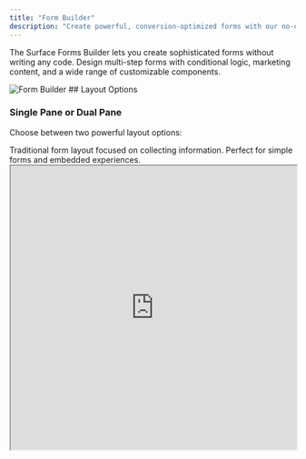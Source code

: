 ```yaml
---
title: "Form Builder"
description: "Create powerful, conversion-optimized forms with our no-code builder"
---
```


The Surface Forms Builder lets you create sophisticated forms without writing any code. Design multi-step forms with conditional logic, marketing content, and a wide range of customizable components.

<img src="/images/form_builder.png" alt="Form Builder" />
## Layout Options

### Single Pane or Dual Pane
Choose between two powerful layout options:

<CardGroup cols={1}>
  <Card title="Single Pane" icon="square">
    Traditional form layout focused on collecting information. Perfect for simple forms and embedded experiences.
    <br/>
    <Accordion title="Preview Single Pane">
      <iframe src="https://forms.withsurface.com/s/cm2iazt4p0001mg03aexfqcnz" width="100%" height="500px" />
    </Accordion>
  </Card>
  <Card title="Dual Pane" icon="grid">
    Split-screen layout with marketing content on one side and form on the other. Ideal for landing pages and conversion-focused forms.
    <br/>
    <Accordion title="Preview Dual Pane">
      <div style={{
        width: "100%",
        height: "380px",
        overflow: "hidden",
        position: "relative"
      }}>
        <iframe style={{
          width: "1280px",
          height: "720px",
          transform: "scale(0.5)",
          transformOrigin: "0 0"
        }} src="https://forms.withsurface.com/s/cm2iazt4p0001mg03aexfqcnz" />
      </div>
    </Accordion>
  </Card>
</CardGroup>

## Components Library

Each component comes with powerful capabilities:

- **Style Customization**: Modify colors, fonts, spacing, and more
- **Responsive Design**: Components automatically adapt to different screen sizes

<CardGroup cols={1}>
  <Card title="Basic Elements" icon="shapes">
    <CardGroup cols={4} className="flex flex-wrap gap-3 mt-3">
    <img src="/images/form-icons/1.svg" alt="Components Library" />
    <img src="/images/form-icons/2.svg" alt="Components Library" />
    <img src="/images/form-icons/3.svg" alt="Components Library" />
    <img src="/images/form-icons/4.svg" alt="Components Library" />
    <img src="/images/form-icons/6.svg" alt="Components Library" />
  </CardGroup>
  </Card>
  
  <Card title="Form Fields" icon="input-text">
    <CardGroup cols={4} className="flex flex-wrap gap-3 mt-3">
    <img src="/images/form-icons/form/1.svg" alt="Components Library" />
    <img src="/images/form-icons/form/2.svg" alt="Components Library" />
    <img src="/images/form-icons/form/3.svg" alt="Components Library" />
    <img src="/images/form-icons/form/4.svg" alt="Components Library" />
    <img src="/images/form-icons/form/5.svg" alt="Components Library" />
    <img src="/images/form-icons/form/6.svg" alt="Components Library" />
    <img src="/images/form-icons/form/7.svg" alt="Components Library" />
    <img src="/images/form-icons/form/8.svg" alt="Components Library" />
    <img src="/images/form-icons/form/9.svg" alt="Components Library" />
    <img src="/images/form-icons/form/10.svg" alt="Components Library" />
  </CardGroup>
  </Card>
  
  <Card title="Advanced Components" icon="wand-magic-sparkles">
  <CardGroup cols={4} className="flex flex-wrap gap-3 mt-3">
    <img src="/images/form-icons/advance/1.svg" alt="Components Library" />
    <img src="/images/form-icons/advance/2.svg" alt="Components Library" />
    <img src="/images/form-icons/advance/3.svg" alt="Components Library" />
    <img src="/images/form-icons/advance/4.svg" alt="Components Library" />
    <img src="/images/form-icons/advance/5.svg" alt="Components Library" />
    <img src="/images/form-icons/advance/8.svg" alt="Components Library" />
  </CardGroup>
  </Card>
</CardGroup>

## Flow Builder

Enable advanced form logic by clicking the "Flow" button in the navigation bar:

- Create branching paths based on user responses
- Skip steps based on conditions
- Show/hide components dynamically
- Route users to different endpoints
- Set up complex form logic without code

## Best Practices

<Card>
  <ol>
    <li>1. Start with a template to save time</li>
    <li>2. Keep steps focused and concise</li>
    <li>3. Use conditional logic to reduce form length</li>
    <li>4. Preview your form regularly during building</li>
    <li>5. Test all possible user paths</li>
    <li>6. Ensure mobile responsiveness</li>
  </ol>
</Card>

## Related Resources

<CardGroup>
  <Card title="Form Templates" icon="copy" href="https://withsurface.com/templates">
    Start with pre-built templates optimized for different use cases
  </Card>
  <Card title="Flow Builder" icon="route" href="/surface-forms/conditional-routing">
    Learn about advanced form routing capabilities
  </Card>
</CardGroup>

